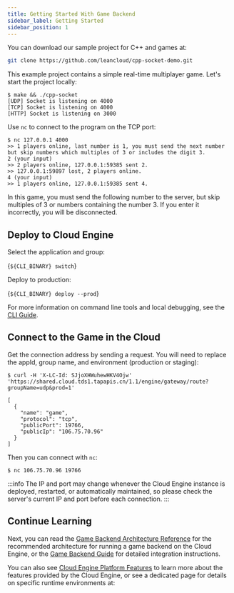 ```yaml
---
title: Getting Started With Game Backend
sidebar_label: Getting Started
sidebar_position: 1
---
```



You can download our sample project for C++ and games at:

```sh
git clone https://github.com/leancloud/cpp-socket-demo.git
```

This example project contains a simple real-time multiplayer game. Let's start the project locally:

```
$ make && ./cpp-socket
[UDP] Socket is listening on 4000
[TCP] Socket is listening on 4000
[HTTP] Socket is listening on 3000
```

Use `nc` to connect to the program on the TCP port:

```
$ nc 127.0.0.1 4000
>> 1 players online, last number is 1, you must send the next number but skip numbers which multiples of 3 or includes the digit 3.
2 (your input)
>> 2 players online, 127.0.0.1:59385 sent 2.
>> 127.0.0.1:59897 lost, 2 players online.
4 (your input)
>> 1 players online, 127.0.0.1:59385 sent 4.
```

In this game, you must send the following number to the server, but skip multiples of 3 or numbers containing the number 3. If you enter it incorrectly, you will be disconnected.

## Deploy to Cloud Engine

Select the application and group:

<CodeBlock className="sh">{`${CLI_BINARY} switch`}</CodeBlock>

Deploy to production:

<CodeBlock className="sh">{`${CLI_BINARY} deploy --prod`}</CodeBlock>

For more information on command line tools and local debugging, see the [CLI Guide](/sdk/engine/cli/).

## Connect to the Game in the Cloud

Get the connection address by sending a request. You will need to replace the appId, group name, and environment (production or staging):

```
$ curl -H 'X-LC-Id: SJjoXHWuhewHKV4Ojw' 'https://shared.cloud.tds1.tapapis.cn/1.1/engine/gateway/route?groupName=udp&prod=1'

[
  {
    "name": "game",
    "protocol": "tcp",
    "publicPort": 19766,
    "publicIp": "106.75.70.96"
  }
]
```

Then you can connect with `nc`:

```
$ nc 106.75.70.96 19766
```

:::info
The IP and port may change whenever the Cloud Engine instance is deployed, restarted, or automatically maintained, so please check the server's current IP and port before each connection.
:::

## Continue Learning

Next, you can read the [Game Backend Architecture Reference](/sdk/engine/game/architecture) for the recommended architecture for running a game backend on the Cloud Engine, or the [Game Backend Guide](/sdk/engine/game/guides) for detailed integration instructions.

You can also see [Cloud Engine Platform Features](/sdk/engine/platform) to learn more about the features provided by the Cloud Engine, or see a dedicated page for details on specific runtime environments at:

<PlatformRuntimes />
